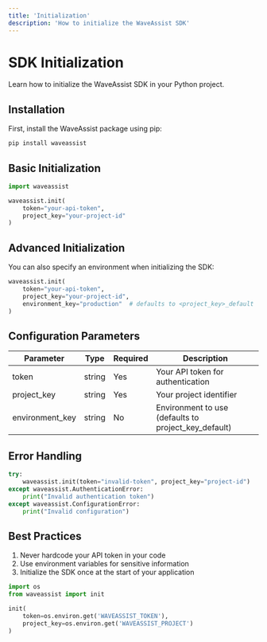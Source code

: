 ```yaml
---
title: 'Initialization'
description: 'How to initialize the WaveAssist SDK'
---
```


# SDK Initialization

Learn how to initialize the WaveAssist SDK in your Python project.

## Installation

First, install the WaveAssist package using pip:

```bash
pip install waveassist
```

## Basic Initialization

```python
import waveassist

waveassist.init(
    token="your-api-token",
    project_key="your-project-id"
)
```

## Advanced Initialization

You can also specify an environment when initializing the SDK:

```python
waveassist.init(
    token="your-api-token",
    project_key="your-project-id",
    environment_key="production"  # defaults to <project_key>_default
)
```

## Configuration Parameters

| Parameter | Type | Required | Description |
|-----------|------|----------|-------------|
| token | string | Yes | Your API token for authentication |
| project_key | string | Yes | Your project identifier |
| environment_key | string | No | Environment to use (defaults to project_key_default) |

## Error Handling

```python
try:
    waveassist.init(token="invalid-token", project_key="project-id")
except waveassist.AuthenticationError:
    print("Invalid authentication token")
except waveassist.ConfigurationError:
    print("Invalid configuration")
```

## Best Practices

1. Never hardcode your API token in your code
2. Use environment variables for sensitive information
3. Initialize the SDK once at the start of your application

```python
import os
from waveassist import init

init(
    token=os.environ.get('WAVEASSIST_TOKEN'),
    project_key=os.environ.get('WAVEASSIST_PROJECT')
)
